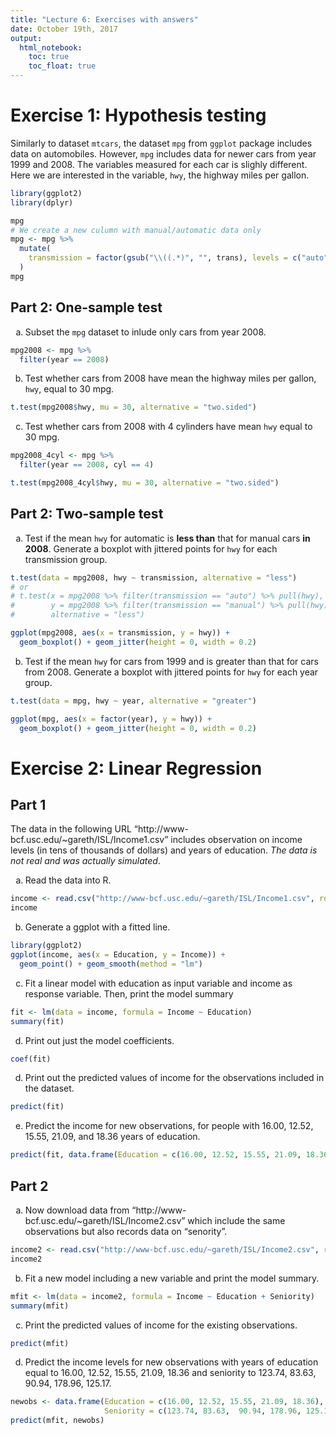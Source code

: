 ```yaml
---
title: "Lecture 6: Exercises with answers"
date: October 19th, 2017
output: 
  html_notebook:
    toc: true
    toc_float: true
---
```


# Exercise 1: Hypothesis testing

Similarly to dataset `mtcars`, the dataset `mpg` from `ggplot` package 
includes data on automobiles. However, `mpg` includes data for newer
cars from year 1999 and 2008. The variables measured for each car is slighly 
different. Here we are interested in the variable, `hwy`, the highway miles per 
gallon.


```r
library(ggplot2)
library(dplyr)

mpg
# We create a new culumn with manual/automatic data only
mpg <- mpg %>% 
  mutate(
    transmission = factor(gsub("\\((.*)", "", trans), levels = c("auto", "manual"))
  )
mpg
```

## Part 2: One-sample test

a. Subset the `mpg` dataset to inlude only cars from  year 2008.

```r
mpg2008 <- mpg %>% 
  filter(year == 2008)
```

b. Test whether cars from 2008 have mean the highway miles per gallon, `hwy`, 
equal to 30 mpg.

```r
t.test(mpg2008$hwy, mu = 30, alternative = "two.sided")
```

c. Test whether cars from 2008 with 4 cylinders have mean `hwy` equal to 30 mpg.

```r
mpg2008_4cyl <- mpg %>% 
  filter(year == 2008, cyl == 4)

t.test(mpg2008_4cyl$hwy, mu = 30, alternative = "two.sided")
```

## Part 2: Two-sample test

a. Test if the mean `hwy` for automatic is **less than** that for manual cars
**in 2008**. Generate a boxplot with jittered points for `hwy` for each 
transmission group.

```r
t.test(data = mpg2008, hwy ~ transmission, alternative = "less")
# or
# t.test(x = mpg2008 %>% filter(transmission == "auto") %>% pull(hwy),
#        y = mpg2008 %>% filter(transmission == "manual") %>% pull(hwy), 
#        alternative = "less")
```

```r
ggplot(mpg2008, aes(x = transmission, y = hwy)) +
  geom_boxplot() + geom_jitter(height = 0, width = 0.2)
```

b. Test if the mean `hwy` for cars from 1999 and is greater than that for
cars from 2008. Generate a boxplot with jittered points
for `hwy` for each year group.

```r
t.test(data = mpg, hwy ~ year, alternative = "greater")
```

```r
ggplot(mpg, aes(x = factor(year), y = hwy)) +
  geom_boxplot() + geom_jitter(height = 0, width = 0.2)
```


# Exercise 2: Linear Regression

## Part 1

The data in the following URL "http://www-bcf.usc.edu/~gareth/ISL/Income1.csv"
includes observation on income levels (in tens of thousands of dollars)
and years of education. *The data is not real and was actually simulated*.

a. Read the data into R.
```r
income <- read.csv("http://www-bcf.usc.edu/~gareth/ISL/Income1.csv", row.names = 1)
income
```
b. Generate a ggplot with a fitted line.

```r
library(ggplot2)
ggplot(income, aes(x = Education, y = Income)) +
  geom_point() + geom_smooth(method = "lm")
```


c. Fit a linear model with education as input variable and income as response 
variable. Then, print the model summary

```r
fit <- lm(data = income, formula = Income ~ Education)
summary(fit)
```


d. Print out just the model coefficients.

```r
coef(fit)
```

d. Print out the predicted values of income for the observations
included in the dataset.

```r
predict(fit)
```


e. Predict the income for new observations, for people with 
16.00, 12.52, 15.55, 21.09, and 18.36 years of education.

```r
predict(fit, data.frame(Education = c(16.00, 12.52, 15.55, 21.09, 18.36)))
```


## Part 2

a. Now download data from "http://www-bcf.usc.edu/~gareth/ISL/Income2.csv"
which include the same observations but also records data on "senority".

```r
income2 <- read.csv("http://www-bcf.usc.edu/~gareth/ISL/Income2.csv", row.names = 1)
income2
```

b. Fit a new model including a new variable and print the model summary.

```r
mfit <- lm(data = income2, formula = Income ~ Education + Seniority)
summary(mfit)
```

c. Print the predicted values of income for the existing observations.

```r
predict(mfit)
```


d. Predict the income levels for new observations with years of education
equal to 16.00, 12.52, 15.55, 21.09, 18.36 and seniority to
123.74, 83.63,  90.94, 178.96, 125.17.

```r
newobs <- data.frame(Education = c(16.00, 12.52, 15.55, 21.09, 18.36),
                     Seniority = c(123.74, 83.63,  90.94, 178.96, 125.17))
predict(mfit, newobs)
```


